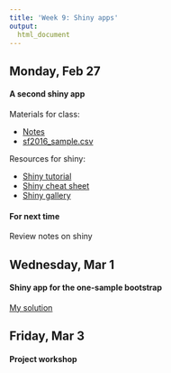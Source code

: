 ```yaml
---
title: 'Week 9: Shiny apps'
output:
  html_document
---
```


## Monday, Feb 27

#### A second shiny app

Materials for class:

* <a href="https://raw.githubusercontent.com/cmsc205/notes/master/day19/exercise2.Rmd"download>Notes</a>
* [sf2016_sample.csv](https://github.com/cmsc205/notes/raw/master/day19/sf2016_sample.csv) 

Resources for shiny:

* [Shiny tutorial](http://shiny.rstudio.com/tutorial/)
* [Shiny cheat sheet](http://shiny.rstudio.com/images/shiny-cheatsheet.pdf)
* [Shiny gallery](https://shiny.rstudio.com/gallery/)



#### For next time

Review notes on shiny



## Wednesday, Mar 1

#### Shiny app for the one-sample bootstrap

[My solution](https://github.com/cmsc205/notes/blob/master/day19/exercise2-sol.Rmd)

## Friday, Mar 3

#### Project workshop
